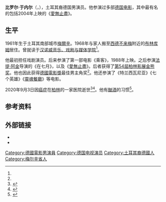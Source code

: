 {{NoteTA|G1=Movie}}
{{Infobox person
| name = 比罗尔·于内尔
| birth_date = {{birth date|1961|8|18|df=y}}
| birth_place = [[土耳其|土耳其]][[梅爾辛|梅爾辛]]
| death_date = {{death date and age|2020|9|3|1961|8|18|df=y}}
| death_place = [[德国|德国]][[柏林|柏林]]
| occupation = 演员
| years_active = 1988年－2020年
| education = [[汉诺威音乐、戏剧与媒体学院|汉诺威音乐、戏剧与媒体学院]]
| spouse  = 
}}
'''比罗尔·于内尔'''（{{lang-de|Birol Ünel}}，{{bd|1961年|8月18日|2020年|9月3日|catIdx=Unel}}），土耳其裔德国男演员。他参演过多部[[德国电影|德国电影]]，其中最有名的包括2004年上映的《[[愛無止盡|愛無止盡]]》。

==生平==
1961年生于土耳其南部城市[[梅爾辛|梅爾辛]]。1968年与家人搬至[[西德|西德]][[不来梅|不来梅]]附近的[[布林库姆|布林库姆]]居住。曾就读于[[汉诺威音乐、戏剧与媒体学院|汉诺威音乐、戏剧与媒体学院]]<ref name="Focus" />。

他最初担任戏剧演员。后来参演了第一部电影《乘客》，1988年上映。之后参演[[法提·阿金|法提·阿金]]导演的《在七月》，以及《[[愛無止盡|愛無止盡]]》。后者获得了[[第54屆柏林影展|第54屆柏林影展]][[金熊奖|金熊奖]]。他也因此获得[[德國電影獎|德國電影獎]]最佳男主角奖<ref name="Focus" />。他还参演了《特兰西瓦尼亚》《七个英雄》《[[靈魂餐廳|靈魂餐廳]]》等电影。

2020年9月3日因[[癌症|癌症]]在[[柏林|柏林]]的一家医院逝世<ref>{{cite web|url=https://www.faz.net/aktuell/feuilleton/kino/gegen-die-wand-schauspieler-birol-uenel-ist-tot-16937963.html|title=Gegen die Wand"-Schauspieler: Birol Ünel ist tot|work=[[法兰克福汇报|FAZ]]|date=2020-09-04|language=de|accessdate=2020-09-04|archive-date=2020-09-05|archive-url=https://web.archive.org/web/20200905203735/https://www.faz.net/aktuell/feuilleton/kino/gegen-die-wand-schauspieler-birol-uenel-ist-tot-16937963.html|dead-url=no}}</ref><ref name="Focus">{{cite web|title=Bekannt aus "Gegen die Wand": Schauspieler Birol Ünel stirbt mit nur 59 Jahren|periodical=[[焦点_(杂志)|Focus]]|publisher=|url=https://focus.de/kultur/kino_tv/bekannt-aus-gegen-die-wand-schauspieler-birol-uenel-stirbt-mit-nur-59-jahren_id_12394903.html|date=2020-09-04|language=de|accessdate=2020-09-04|archive-date=2020-09-04|archive-url=https://web.archive.org/web/20200904133344/https://www.focus.de/kultur/kino_tv/bekannt-aus-gegen-die-wand-schauspieler-birol-uenel-stirbt-mit-nur-59-jahren_id_12394903.html|dead-url=no}}</ref>。他有[[酗酒|酗酒]]的习惯<ref>{{cite web|url=https://www.indiewire.com/2005/01/going-to-extremes-fatih-akin-on-his-turkish-german-love-story-head-on-78433/|title=Going to Extremes: Fatih Akin on His Turkish-German Love Story “Head-On”|publisher=Indie Wire|date=2005-06-19|accessdate=2020-09-04|archive-date=2018-06-09|archive-url=https://web.archive.org/web/20180609072418/http://www.indiewire.com/2005/01/going-to-extremes-fatih-akin-on-his-turkish-german-love-story-head-on-78433/|dead-url=no}}</ref>。

== 参考资料 ==
{{reflist}}

== 外部链接 ==
{{portal|德国|电影}}
* {{DNB portal|142431788}}
* {{IMDb name|0960379}}

{{authority control}}

{{DEFAULTSORT:Unel, Birol}}
[[Category:德國電影男演員|Category:德國電影男演員]]
[[Category:德国电视演员|Category:德国电视演员]]
[[Category:土耳其裔德國人|Category:土耳其裔德國人]]
[[Category:梅尔辛省人|Category:梅尔辛省人]]